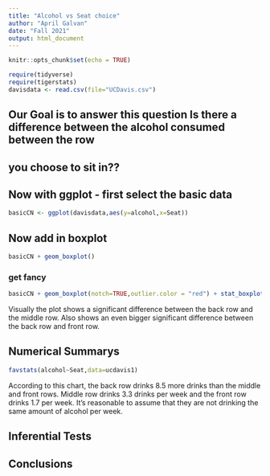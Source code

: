 ```yaml
---
title: "Alcohol vs Seat choice"
author: "April Galvan"
date: "Fall 2021"
output: html_document
---
```


```r
knitr::opts_chunk$set(echo = TRUE)
```

```r
require(tidyverse)
require(tigerstats)
davisdata <- read.csv(file="UCDavis.csv")
```
## Our Goal is to answer this question Is there a difference between the alcohol consumed between the row
## you choose to sit in??

## Now with ggplot - first select the basic data

```r
basicCN <- ggplot(davisdata,aes(y=alcohol,x=Seat))
```
## Now add in boxplot

```r
basicCN + geom_boxplot()
```
  
  
### get fancy  

```r
basicCN + geom_boxplot(notch=TRUE,outlier.color = "red") + stat_boxplot(geom ='errorbar') + labs(title="Fancy notch boxplot \n with 2 lines")
```

Visually the plot shows a significant difference between the back row and the middle row. Also shows an even bigger significant difference between the back row and front row.

## Numerical Summarys 

```r
favstats(alcohol~Seat,data=ucdavis1)
```

According to this chart, the back row drinks 8.5 more drinks than the middle and front rows. Middle row drinks 3.3 drinks per week and the front row drinks 1.7 per week. It's reasonable to assume that they are not drinking the same amount of alcohol per week.

## Inferential Tests

## Conclusions


